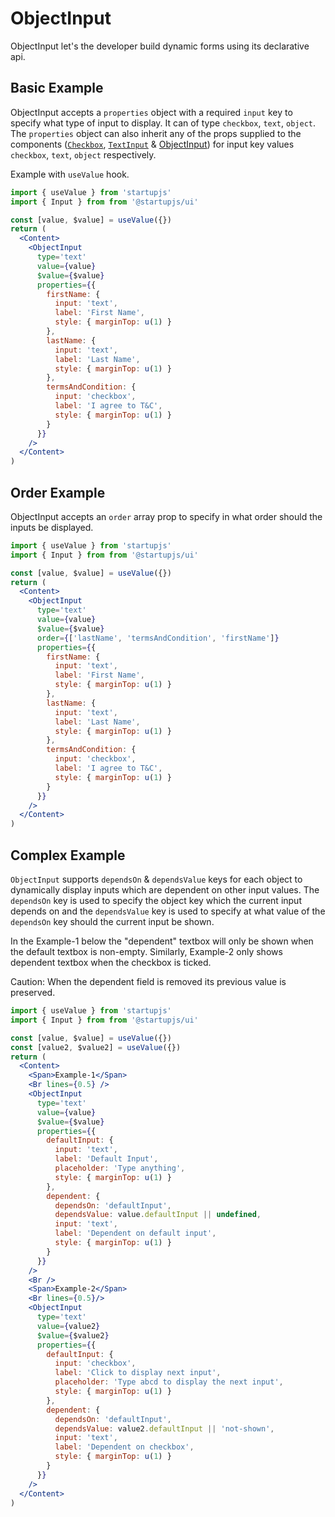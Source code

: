 
# ObjectInput

ObjectInput let's the developer build dynamic forms using its declarative api.

## Basic Example

ObjectInput accepts a `properties` object with a required `input` key to specify what type of input to display. It can of type `checkbox`, `text`, `object`. The `properties` object can also inherit any of the props supplied to the components ([`Checkbox`](/docs/en/components/Checkbox), [`TextInput`](/docs/en/components/TextInput) & [ObjectInput](/docs/en/components/ObjectInput)) for input key values `checkbox`, `text`, `object` respectively.

Example with `useValue` hook.


```jsx
import { useValue } from 'startupjs'
import { Input } from from '@startupjs/ui'
```

```jsx example
const [value, $value] = useValue({})
return (
  <Content>
    <ObjectInput
      type='text'
      value={value}
      $value={$value}
      properties={{
        firstName: {
          input: 'text',
          label: 'First Name',
          style: { marginTop: u(1) }
        },
        lastName: {
          input: 'text',
          label: 'Last Name',
          style: { marginTop: u(1) }
        },
        termsAndCondition: {
          input: 'checkbox',
          label: 'I agree to T&C',
          style: { marginTop: u(1) }
        }
      }}
    />
  </Content>
)
```

## Order Example

ObjectInput accepts an `order` array prop to specify in what order should the inputs be displayed.

```jsx
import { useValue } from 'startupjs'
import { Input } from from '@startupjs/ui'
```

```jsx example
const [value, $value] = useValue({})
return (
  <Content>
    <ObjectInput
      type='text'
      value={value}
      $value={$value}
      order={['lastName', 'termsAndCondition', 'firstName']}
      properties={{
        firstName: {
          input: 'text',
          label: 'First Name',
          style: { marginTop: u(1) }
        },
        lastName: {
          input: 'text',
          label: 'Last Name',
          style: { marginTop: u(1) }
        },
        termsAndCondition: {
          input: 'checkbox',
          label: 'I agree to T&C',
          style: { marginTop: u(1) }
        }
      }}
    />
  </Content>
)
```

## Complex Example

`ObjectInput` supports `dependsOn` & `dependsValue` keys for each object to dynamically display inputs which are dependent on other input values. The `dependsOn` key is used to specify the object key which the current input depends on and the `dependsValue` key is used to specify at what value of the `dependsOn` key should the current input be shown.

In the Example-1 below the "dependent" textbox will only be shown when the default textbox is non-empty. Similarly, Example-2 only shows dependent textbox when the checkbox is ticked.

Caution: When the dependent field is removed its previous value is preserved.

```jsx
import { useValue } from 'startupjs'
import { Input } from from '@startupjs/ui'
```

```jsx example
const [value, $value] = useValue({})
const [value2, $value2] = useValue({})
return (
  <Content>
    <Span>Example-1</Span>
    <Br lines={0.5} />
    <ObjectInput
      type='text'
      value={value}
      $value={$value}
      properties={{
        defaultInput: {
          input: 'text',
          label: 'Default Input',
          placeholder: 'Type anything',
          style: { marginTop: u(1) }
        },
        dependent: {
          dependsOn: 'defaultInput',
          dependsValue: value.defaultInput || undefined,
          input: 'text',
          label: 'Dependent on default input',
          style: { marginTop: u(1) }
        }
      }}
    />
    <Br />
    <Span>Example-2</Span>
    <Br lines={0.5}/>
    <ObjectInput
      type='text'
      value={value2}
      $value={$value2}
      properties={{
        defaultInput: {
          input: 'checkbox',
          label: 'Click to display next input',
          placeholder: 'Type abcd to display the next input',
          style: { marginTop: u(1) }
        },
        dependent: {
          dependsOn: 'defaultInput',
          dependsValue: value2.defaultInput || 'not-shown',
          input: 'text',
          label: 'Dependent on checkbox',
          style: { marginTop: u(1) }
        }
      }}
    />
  </Content>
)
```

